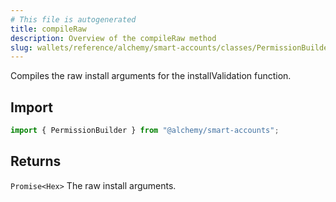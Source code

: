 ```yaml
---
# This file is autogenerated
title: compileRaw
description: Overview of the compileRaw method
slug: wallets/reference/alchemy/smart-accounts/classes/PermissionBuilder/compileRaw
---
```


Compiles the raw install arguments for the installValidation function.

## Import

```ts
import { PermissionBuilder } from "@alchemy/smart-accounts";
```

## Returns

`Promise<Hex>`
The raw install arguments.
